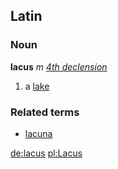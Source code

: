 ==Latin==
===Noun===
'''lacus''' ''m'' ''[[Wiktionary Appendix:Latin fourth declension|4th declension]]''

#a [[lake]]
===Related terms===
*[[lacuna]]

[[de:lacus]]
[[pl:Lacus]]